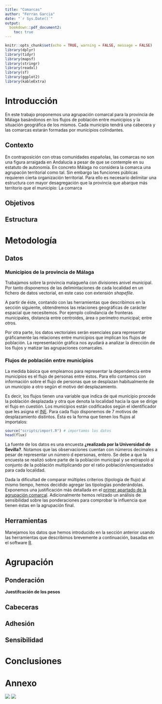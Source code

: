 ```yaml
---
title: "Comarcas"
author: "Ferran Garcia"
date: "`r Sys.Date()`"
output: 
  bookdown::pdf_document2:
    toc: true
---
```


```r
knitr::opts_chunk$set(echo = TRUE, warning = FALSE, message = FALSE)
library(dplyr)
library(tidyr)
library(mapsf)
library(stringr)
library(readxl)
library(sf)
library(ggplot2)
library(kableExtra)
```

\newpage
# Introducción

En este trabajo proponemos una agrupación comarcal para la provincia de Málaga basándonos en los flujos de población entre municipios y la situación geográfica de los mismos. Cada municipio tendrá una cabecera y las comarcas estarán formadas por municipios colindantes.

## Contexto

En contraposición con otras comunidades españolas, las comarcas no son una figura arraigada en Andalucía a pesar de que se contemple en su estatuto de autonomía. En concreto Málaga no considera la comarca una agrupacón territorial como tal. Sin embargo las funciones públicas requieren cierta organización territorial. Para ello es necesario delimitar una estructura con mayor desagregación que la provincia que abarque más territorio que el municipio: La comarca

## Objetivos

\begin{itemize}

  \item Proponer agrupaciones comarcales tales que:

  \begin{enumerate}
    \item Tengan una única cabecera
    \item Estén justificadas en sentido geográfico
    \item Cumplan las condiciones necesarias de colindancia\footnote{Todos los municipios de una comarca estén conectados a través de sus fronteras} y dependencia\footnote{La afluencia de personas hacia la cabecera sea considerableme}
    \item Sean exhaustivas\footnote{Todos los municipios se incluyan en una comarca} y exclusivas\footnote{Cada municipio pertenezca únicamente a una comarca}
  \end{enumerate}

  \item Presentar un análisis descriptivo y gráfico que:

  \begin{enumerate}
    \item Permita caracterizar la tipología y dirección de los flujos 
    \item Facilite la propuesta de cabeceras comarcales
    \item Compare los flujos de múltiples municipios
  \end{enumerate}
  
  \item Matizar, modificar, representar y resumir los resultados obtenidos.
  
\end{itemize}


## Estructura

\begin{enumerate}

\item Metodología

\begin{enumerate}

  \item Estudio descriptivo de los datos
  \item Herramientas utilizadas

\end{enumerate}

\item Agrupación comarcal

\begin{enumerate}

  \item Ponderación de los criterios
  \item Selección de cabeceras
  \item Adhesión de municipios
  \item Análisis de sensibilidad

\end{enumerate}

\item Conclusiones
\item Annexo

\end{enumerate}

\newpage

# Metodología

## Datos

### Municipios de la provincia de Málaga

Trabajamos sobre la provincia malagueña con divisiones anivel municipal. Por tanto disponemos de las delimintaciones de cada localidad en un fichero de datos vectorial, en este caso con extensión *shapefile*. 

A partir de éste, contando con las herramientas que describimos en la sección siguiente, obtendremos las relaciones geográficas de carácter espacial que necesitemos. Por ejemplo colindancia de fronteras municipales, distancia entre centroides, área o perímetro municipal; entre otros.

Por otra parte, los datos vectoriales serán esenciales para representar gráficamente las relaciones entre municipios que implican los flujos de población. La representación gráfica nos ayudará a analizar la dirección de los flujos y matizar las agrupaciones comarcales.

### Flujos de población entre municipios

La medida básica que empleamos para representar la dependencia entre municipios es el flujo de personas entre éstos. Para ello contamos con información sobre el flujo de personas que se desplazan habitualmente de un municipio a otro según el motivo del desplazamiento.

Es decir, los flujos tienen una variable que indica de qué municipio procede la población desplazada y otra que denota la localidad hacia la que se dirige el flujo en cuestión. Los municipios están codificados según el identificador que les asigna el [INE](https://www.ine.es/daco/daco42/codmun/codmunmapa.htm). Para cada flujo disponemos de 7 motivos de desplazamiento distintos. Ésta es la forma que tienen los flujos al importalos:

```r
source("scripts/import.R") # importamos los datos
head(flux) 
```

La fuente de los datos es una encuesta **¿realizada por la Universidad de Sevilla?**. Notamos que las observaciones cuentan con números decimales a pesar de representar un número d epersonas, entero. Se debe a que la encuesta se realizó sobre parte de la población municipal y se extrapoló al conjunto de la población multiplicando por el ratio población/enquestados para cada localidad.

Dada la dificultad de comparar múltiples criterios (tipología de flujo) al mismo tiempo, hemos decidido agregar las tipologías ponderándolas. Exponemos una justificación más detallada en el [primer apartado de la agrupación comarcal][Ponderación]. Adicionalmente hemos relizado un análisis de sensibilidad sobre las ponderaciones para comprobar la influencia que tienen éstas en la agrupación final.

## Herramientas

Manejamos los datos que hemos introducido en la sección anterior usando las herramientas que describimos brevemente a continuación, basadas en el software [R](https://www.r-project.org/).

\begin{enumerate}
  \item R
  \item Paquetes
  \item Scripts y funciones
  \item Git y Github
\end{enumerate}

\newpage
# Agrupación



## Ponderación
**Juestifcación de los pesos**

## Cabeceras

## Adhesión

## Sensibilidad

\newpage
# Conclusiones

\newpage
# Annexo

![](grafs/metodo_1.png){fig.align='center'}
![](grafs/metodo_2.png){fig.align='center'}

